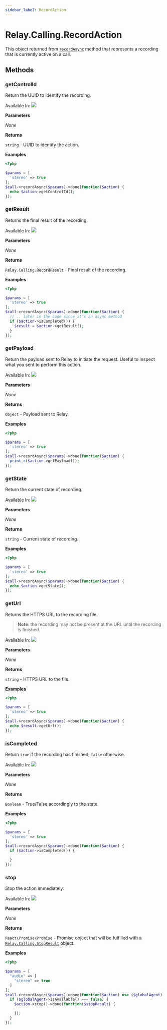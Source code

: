 ```yaml
---
sidebar_label: RecordAction
---
```


# Relay.Calling.RecordAction

This object returned from [`recordAsync`](relay/server-sdk/php/reference/relay_calling/call.mdx#recordasync) method that represents a recording that is currently active on a call.

## Methods

<div class="method-definitions"></div>

### getControlId

Return the UUID to identify the recording.

Available In: <img class="method-available-tag" src="https://img.shields.io/badge/-v2.0+-brightgreen.svg" />

**Parameters**

_None_

**Returns**

`string` - UUID to identify the action.

**Examples**

```php title="Start recording in stereo mode and print the controlId."
<?php

$params = [
  'stereo' => true
];
$call->recordAsync($params)->done(function($action) {
  echo $action->getControlId();
});
```

### getResult

Returns the final result of the recording.

Available In: <img class="method-available-tag" src="https://img.shields.io/badge/-v2.0+-brightgreen.svg" />

**Parameters**

_None_

**Returns**

[`Relay.Calling.RecordResult`](relay/server-sdk/php/reference/relay_calling/record_result.mdx) - Final result of the recording.

**Examples**

```php title="Start recording in stereo mode and grab the result when it's completed."
<?php

$params = [
  'stereo' => true
];
$call->recordAsync($params)->done(function($action) {
  // .. later in the code since it's an async method
  if ($action->isCompleted()) {
    $result = $action->getResult();
  }
});
```

### getPayload

Return the payload sent to Relay to initiate the request. Useful to inspect what you sent to perform this action.

Available In: <img class="method-available-tag" src="https://img.shields.io/badge/-v2.0+-brightgreen.svg" />

**Parameters**

_None_

**Returns**

`Object` - Payload sent to Relay.

**Examples**

```php title="Start recording in stereo mode and print out the payload."
<?php

$params = [
  'stereo' => true
];
$call->recordAsync($params)->done(function($action) {
  print_r($action->getPayload());
});
```

### getState

Return the current state of recording.

Available In: <img class="method-available-tag" src="https://img.shields.io/badge/-v2.0+-brightgreen.svg" />

**Parameters**

_None_

**Returns**

`string` - Current state of recording.

**Examples**

```php title="Start recording in stereo mode and print the state."
<?php

$params = [
  'stereo' => true
];
$call->recordAsync($params)->done(function($action) {
  echo $action->getState();
});
```

### getUrl

Returns the HTTPS URL to the recording file.

> **Note**: the recording may not be present at the URL until the recording is finished.

Available In: <img class="method-available-tag" src="https://img.shields.io/badge/-v2.3+-brightgreen.svg" />

**Parameters**

_None_

**Returns**

`string` - HTTPS URL to the file.

**Examples**

```php title="Start recording and print the URL."
<?php

$params = [
  'stereo' => true
];
$call->recordAsync($params)->done(function($action) {
  echo $result->getUrl();
});
```

### isCompleted

Return `true` if the recording has finished, `false` otherwise.

Available In: <img class="method-available-tag" src="https://img.shields.io/badge/-v2.0+-brightgreen.svg" />

**Parameters**

_None_

**Returns**

`Boolean` - True/False accordingly to the state.

**Examples**

```php title="Start recording in stereo mode and check if it has finished."
<?php

$params = [
  'stereo' => true
];
$call->recordAsync($params)->done(function($action) {
  if ($action->isCompleted()) {

  }
});
```

### stop

Stop the action immediately.

Available In: <img class="method-available-tag" src="https://img.shields.io/badge/-v2.0+-brightgreen.svg" />

**Parameters**

_None_

**Returns**

`React\Promise\Promise` - Promise object that will be fulfilled with a [`Relay.Calling.StopResult`](relay/server-sdk/php/reference/relay_calling/stop_result.mdx) object.

**Examples**

```php title="Start recording in stereo mode and stop it an 'Agent' is not available."
<?php

$params = [
  "audio" => [
    "stereo" => true
  ]
];
$call->recordAsync($params)->done(function($action) use ($globalAgent) {
  if ($globalAgent->isAvailable() === false) {
    $action->stop()->done(function($stopResult) {

    });
  }
});
```
